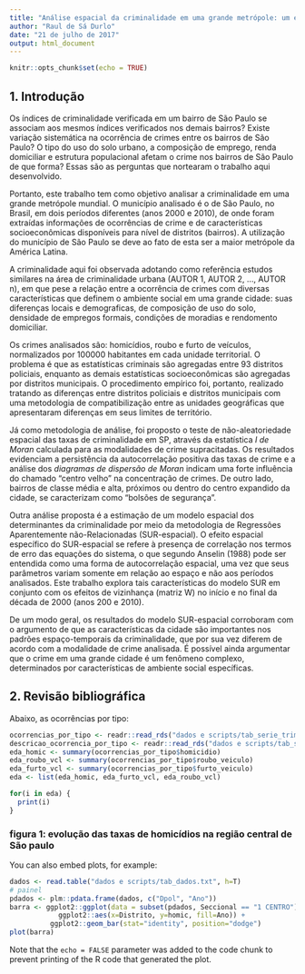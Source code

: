 ```yaml
---
title: "Análise espacial da criminalidade em uma grande metrópole: um estudo de caso para o município de São Paulo"
author: "Raul de Sá Durlo"
date: "21 de julho de 2017"
output: html_document
---
```


```r
knitr::opts_chunk$set(echo = TRUE)
```

## 1. Introdução

Os índices de criminalidade verificada em um bairro de São Paulo se associam aos mesmos índices verificados nos demais bairros? Existe variação sistemática na ocorrência de crimes entre os bairros de São Paulo? O tipo do uso do solo urbano, a composição de emprego, renda domiciliar e estrutura populacional afetam o crime nos bairros de São Paulo de que forma? Essas são as perguntas que nortearam o trabalho aqui desenvolvido.

Portanto, este trabalho tem como objetivo analisar a criminalidade em uma grande metrópole mundial. O município analisado é o de São Paulo, no Brasil, em dois períodos diferentes (anos 2000 e 2010), de onde foram extraídas informações de ocorrências de crime e de características socioeconômicas disponíveis para nível de distritos (bairros). A utilização do município de São Paulo se deve ao fato de esta ser a maior metrópole da América Latina.

A criminalidade aqui foi observada adotando como referência estudos similares na área de criminalidade urbana (AUTOR 1, AUTOR 2, ..., AUTOR n), em que pese a relação entre a ocorrência de crimes com diversas características que definem o ambiente social em uma grande cidade: suas diferenças locais e demograficas, de composição de uso do solo, densidade de empregos formais, condições de moradias e rendomento domiciliar.

Os crimes analisados são: homicídios, roubo e furto de veículos, normalizados por 100000 habitantes em cada unidade territorial. O problema é que as estatísticas criminais são agregadas entre 93 distritos policiais, enquanto as demais estatísticas socioeconômicas são agregadas por distritos municipais. O procedimento empírico foi, portanto, realizado tratando as diferenças entre distritos policiais e distritos municipais com uma metodologia de compatibilização entre as unidades geográficas que apresentaram diferenças em seus limites de território.

Já como metodologia de análise, foi proposto o teste de não-aleatoriedade espacial das taxas de criminalidade em SP, através da estatística	_I de Moran_ calculada para as modalidades de crime supracitadas. Os resultados evidenciam a persistência da autocorrelação positiva das taxas de crime e a análise dos _diagramas de dispersão de Moran_ indicam uma forte influência do chamado "centro velho" na concentração de crimes. De outro lado, bairros de classe média e alta, próximos ou dentro do centro expandido da cidade, se caracterizam como "bolsões de segurança". 
 
Outra análise proposta é a estimação de um modelo espacial dos determinantes da criminalidade por meio da metodologia de Regressões Aparentemente não-Relacionadas (SUR-espacial). O efeito espacial específico do SUR-espacial se refere à presença de correlação nos termos de erro das equações do sistema, o que segundo Anselin (1988) pode ser entendida como uma forma de autocorrelação espacial, uma vez que seus parâmetros variam somente em relação ao espaço e não aos períodos analisados. Este trabalho explora tais características do modelo SUR em conjunto com os efeitos de vizinhança (matriz W) no início e no final da década de 2000 (anos 200 e 2010).

De um modo geral, os resultados do modelo SUR-espacial corroboram com o argumento de que as características da cidade são importantes nos padrões espaço-temporais da criminalidade, que por sua vez diferem de acordo com a modalidade de crime analisada. É possível ainda argumentar que o crime em uma grande cidade é um fenômeno complexo, determinados por características de ambiente social específicas.

## 2. Revisão bibliográfica

Abaixo, as ocorrências por tipo:

```r
ocorrencias_por_tipo <- readr::read_rds("dados e scripts/tab_serie_trim_ocorrencias_por_tipo.rds")
descricao_ocorrencia_por_tipo <- readr::read_rds("dados e scripts/tab_serie_trim_descricao_ocorrencias_por_tipo.rds")
eda_homic <- summary(ocorrencias_por_tipo$homicidio)
eda_roubo_vcl <- summary(ocorrencias_por_tipo$roubo_veiculo)
eda_furto_vcl <- summary(ocorrencias_por_tipo$furto_veiculo)
eda <- list(eda_homic, eda_furto_vcl, eda_roubo_vcl)

for(i in eda) {
  print(i)
}

```

### figura 1: evolução das taxas de homicídios na região central de São paulo

You can also embed plots, for example:

```r
dados <- read.table("dados e scripts/tab_dados.txt", h=T)
# painel
pdados <- plm::pdata.frame(dados, c("Dpol", "Ano"))
barra <- ggplot2::ggplot(data = subset(pdados, Seccional == "1 CENTRO"),
            ggplot2::aes(x=Distrito, y=homic, fill=Ano)) +
          ggplot2::geom_bar(stat="identity", position="dodge")
plot(barra)
```

Note that the `echo = FALSE` parameter was added to the code chunk to prevent printing of the R code that generated the plot.
